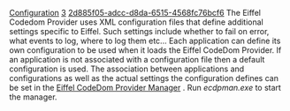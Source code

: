 [[Property:title|Configuration]]
[[Property:weight|3]]
[[Property:uuid|2d885f05-adcc-d8da-6515-4568fc76bcf6]]
The Eiffel Codedom Provider uses XML configuration files that define additional settings specific to Eiffel. Such settings include whether to fail on error, what events to log, where to log them etc... Each application can define its own configuration to be used when it loads the Eiffel CodeDom Provider. If an application is not associated with a configuration file then a default configuration is used. 
The association between applications and configurations as well as the actual settings the configuration defines can be set in the [[Eiffel CodeDom Provider Manager|Eiffel CodeDom Provider Manager]] . Run ''ecdpman.exe'' to start the manager. 

{{note|The Eiffel for ASP.NET installation program will add a shortcut in the start menu to the Eiffel CodeDom Provider Manager. }}

{{seealso| '''See also:''' [[Eiffel CodeDom Provider Manager|Eiffel CodeDom Provider Manager]] , [[Logging|Logging]] , [[Required Permissions|Required permissions]]  }}




